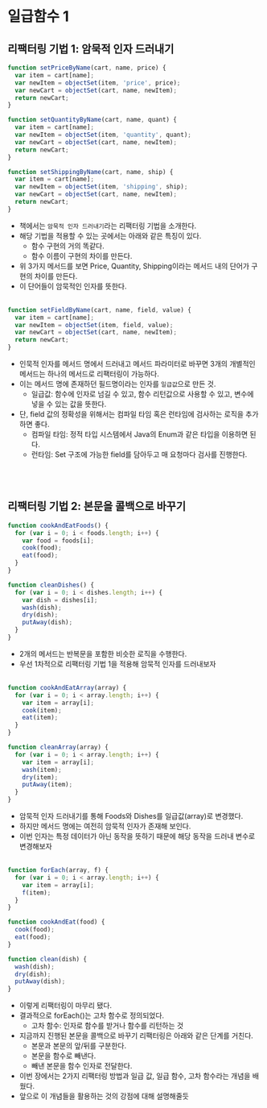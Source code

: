 # 일급함수 1

## 리팩터링 기법 1: 암묵적 인자 드러내기
```js
function setPriceByName(cart, name, price) {
  var item = cart[name];
  var newItem = objectSet(item, 'price', price);
  var newCart = objectSet(cart, name, newItem);
  return newCart;
}

function setQuantityByName(cart, name, quant) {
  var item = cart[name];
  var newItem = objectSet(item, 'quantity', quant);
  var newCart = objectSet(cart, name, newItem);
  return newCart;
}

function setShippingByName(cart, name, ship) {
  var item = cart[name];
  var newItem = objectSet(item, 'shipping', ship);
  var newCart = objectSet(cart, name, newItem);
  return newCart;
}
```
- 책에서는 `암묵적 인자 드러내기`라는 리팩터링 기법을 소개한다.
- 해당 기법을 적용할 수 있는 곳에서는 아래와 같은 특징이 있다.
  - 함수 구현의 거의 똑같다.
  - 함수 이름이 구현의 차이를 만든다.
- 위 3가지 메서드를 보면 Price, Quantity, Shipping이라는 메서드 내의 단어가 구현의 차이를 만든다.
- 이 단어들이 암묵적인 인자를 뜻한다.
<br></br>

```js
function setFieldByName(cart, name, field, value) {
  var item = cart[name];
  var newItem = objectSet(item, field, value);
  var newCart = objectSet(cart, name, newItem);
  return newCart;
}
```
- 인묵적 인자를 메서드 명에서 드러내고 메서드 파라미터로 바꾸면 3개의 개별적인 메서드는 하나의 메서드로 리팩터링이 가능하다.
- 이는 메서드 명에 존재하던 필드명이라는 인자를 `일급값`으로 만든 것.
  - 일급값: 함수에 인자로 넘길 수 있고, 함수 리턴값으로 사용할 수 있고, 변수에 넣을 수 있는 값을 뜻한다.
- 단, field 값의 정확성을 위해서는 컴파일 타임 혹은 런타임에 검사하는 로직을 추가하면 좋다.
  - 컴파일 타임: 정적 타입 시스템에서 Java의 Enum과 같은 타입을 이용하면 된다.
  - 런타임: Set 구조에 가능한 field를 담아두고 매 요청마다 검사를 진행한다.

<br></br>

## 리팩터링 기법 2: 본문을 콜백으로 바꾸기
```js
function cookAndEatFoods() {
  for (var i = 0; i < foods.length; i++) {
    var food = foods[i];
    cook(food);
    eat(food);
  }
}

function cleanDishes() {
  for (var i = 0; i < dishes.length; i++) {
    var dish = dishes[i];
    wash(dish);
    dry(dish);
    putAway(dish);
  }
}
```
- 2개의 메서드는 반복문을 포함한 비슷한 로직을 수행한다.
- 우선 1차적으로 리팩터링 기법 1을 적용해 암묵적 인자를 드러내보자
<br></br>

```js
function cookAndEatArray(array) {
  for (var i = 0; i < array.length; i++) {
    var item = array[i];
    cook(item);
    eat(item);
  }
}

function cleanArray(array) {
  for (var i = 0; i < array.length; i++) {
    var item = array[i];
    wash(item);
    dry(item);
    putAway(item);
  }
}
```
- 암묵적 인자 드러내기를 통해 Foods와 Dishes를 일급값(array)로 변경했다.
- 하지만 메서드 명에는 여전히 암묵적 인자가 존재해 보인다.
- 이번 인자는 특정 데이터가 아닌 동작을 뜻하기 때문에 해당 동작을 드러내 변수로 변경해보자
<br></br>

```js
function forEach(array, f) {
  for (var i = 0; i < array.length; i++) {
    var item = array[i];
    f(item);
  }
}

function cookAndEat(food) {
  cook(food);
  eat(food);
}

function clean(dish) {
  wash(dish);
  dry(dish);
  putAway(dish);
}
```
- 이렇게 리팩터링이 마무리 됐다.
- 결과적으로 forEach()는 고차 함수로 정의되었다.
  - 고차 함수: 인자로 함수를 받거나 함수를 리턴하는 것
- 지금까지 진행된 본문을 콜백으로 바꾸기 리팩터링은 아래와 같은 단계를 거친다.
  - 본문과 본문의 앞/뒤를 구분한다.
  - 본문을 함수로 빼낸다.
  - 빼낸 본문을 함수 인자로 전달한다.
- 이번 장에서는 2가지 리팩터링 방법과 일급 값, 일급 함수, 고차 함수라는 개념을 배웠다.
- 앞으로 이 개념들을 활용하는 것의 강점에 대해 설명해줄듯